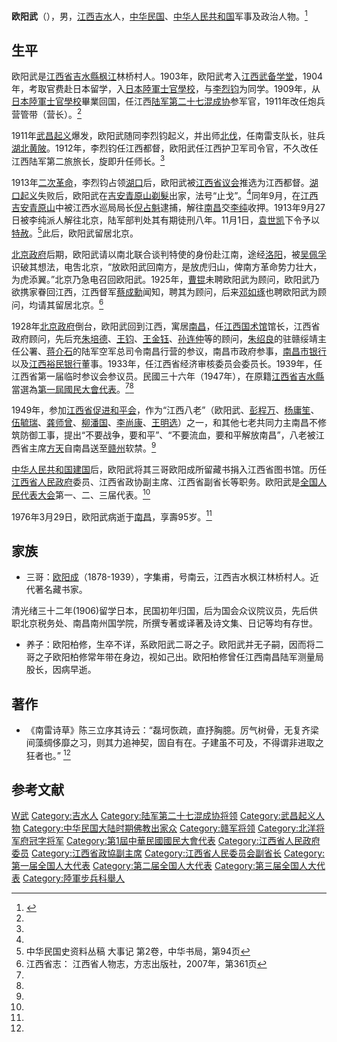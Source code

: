 {{for|贵州省工业和信息化厅一级巡视员，第十三届全国人大代表|欧阳武 (1965年)}}
{{Infobox Officeholder
|姓名=歐陽武
|圖像=File:歐陽武.jpg
|圖像大小=200px
|圖像說明=  
| 字       = 
| 號       = 
| 別名     = 
| 出生名   = 
| 出生日期 = 
| 出生地點 = 
| 逝世日期 = 
| 逝世地點 = 
| 死因     = 
| 墓地     = 
| 墓地座標 = 
| 籍貫     = 
| 國籍     = 
| 公民權   = 
| 政黨     = 
| 其他政黨 = 
| 身高     = 
| 配偶     = 
| 伴侶     = 
| 兒女     = 
| 父母     = 
| 親屬     = 
| 居住地   = 
| 學歷     = 
| 母校     = 
| 職業     = 
| 專業     = 
| 知名原因 = 
| 著作     = 
| 宗教信仰 = 
| 獲獎     = 
| 簽名     = 
| 腳註     = 
}}
'''欧阳武'''（{{bd|1881年||1976年|3月29日}}），男，[[江西|江西]][[吉水縣|吉水]]人，[[中华民国|中华民国]]、[[中华人民共和国|中华人民共和国]]军事及政治人物。<ref name=jsx>{{Cite web|title=欧阳武|url=http://www.jishui.gov.cn/rwjs/rwls/flrw/2011-11-11/25.html|accessdate=2011-11-11|work=吉水县政府信息网|archiveurl=https://web.archive.org/web/20120817021538/http://www.jishui.gov.cn/rwjs/rwls/flrw/2011-11-11/25.html|archivedate=2012-08-17}}</ref>

== 生平 ==
{{Wikisource|嚴辦歐陽武令|袁世凯下令嚴辦歐陽武}}

欧阳武是[[江西省|江西省]][[吉水縣|吉水縣]][[枫江|枫江]]林桥村人。1903年，欧阳武考入[[江西武备学堂|江西武备学堂]]，1904年，考取官费赴日本留学，入[[日本陸軍士官學校|日本陸軍士官學校]]，与[[李烈钧|李烈钧]]为同学。1909年，从[[日本陸軍士官學校|日本陸軍士官學校]]畢業回国，任江西[[陆军第二十七混成协|陆军第二十七混成协]]参军官，1911年改任炮兵营管带（营长）。<ref name=jsx/>

1911年[[武昌起义|武昌起义]]爆发，欧阳武随同李烈钧起义，并出师[[北伐|北伐]]，任南雷支队长，驻兵[[湖北|湖北]][[黄陂区|黄陂]]。1912年，李烈钧任江西都督，欧阳武任江西护卫军司令官，不久改任江西陆军第二旅旅长，旋即升任师长。<ref name=jsx/>

1913年[[二次革命|二次革命]]，李烈钧占领[[湖口縣|湖口]]后，欧阳武被[[江西省议会|江西省议会]]推选为江西都督。[[湖口起义|湖口起义]]失败后，欧阳武在[[吉安市|吉安]][[青原山|青原山]][[剃髮|剃髮]]出家，法号“止戈”。<ref name=jsx/>同年9月，在[[江西|江西]][[吉安市|吉安]][[青原山|青原山]]中被江西水巡局局长[[倪占魁|倪占魁]]逮捕，解往[[南昌|南昌]]交[[李纯_(民国)|李纯]]收押。1913年9月27日被李纯派人解往北京，陆军部判处其有期徒刑八年。11月1日，[[袁世凯|袁世凯]]下令予以[[特赦|特赦]]。<ref>中华民国史资料丛稿 大事记 第2卷，中华书局，第94页</ref>此后，欧阳武留居北京。

[[中华民国北京政府|北京政府]]后期，欧阳武请以南北联合谈判特使的身份赴江南，途经[[洛阳|洛阳]]，被[[吴佩孚|吴佩孚]]识破其想法，电吿北京，“放欧阳武回南方，是放虎归山，俾南方革命势力壮大，为虎添翼。”北京乃急电召回欧阳武。1925年，[[曹锟|曹锟]]未聘欧阳武为顾问，欧阳武乃欲携家眷回江西，江西督军[[蔡成勳|蔡成勳]]闻知，聘其为顾问，后来[[邓如琢|邓如琢]]也聘欧阳武为顾问，均请其留居北京。<ref name=jxsz>江西省志： 江西省人物志，方志出版社，2007年，第361页</ref>

1928年[[中华民国北京政府|北京政府]]倒台，欧阳武回到江西，寓居[[南昌|南昌]]，任[[江西国术馆|江西国术馆]]馆长，江西省政府顾问，先后充[[朱培德|朱培德]]、[[王钧|王钧]]、[[王金钰|王金钰]]、[[孙连仲|孙连仲]]等的顾问，[[朱绍良|朱绍良]]的驻赣绥靖主任公署、[[蒋介石|蒋介石]]的陆军空军总司令南昌行营的参议，南昌市政府参事，[[南昌市银行|南昌市银行]]以及[[江西裕民银行|江西裕民银行]]董事。1933年，任江西省经济审核委员会委员长。1939年，任江西省第一届临时参议会参议员。民國三十六年（1947年），在原籍[[江西省|江西省]][[吉水縣|吉水縣]]當選為[[第一屆國民大會代表|第一屆國民大會代表]]。<ref name=jsx/><ref name=jxsz/>

1949年，参加[[江西省促进和平会|江西省促进和平会]]，作为“江西八老”（欧阳武、[[彭程万|彭程万]]、[[杨庸笙|杨庸笙]]、[[伍毓瑞|伍毓瑞]]、[[龚师曾|龚师曾]]、[[柳潘国|柳潘国]]、[[李尚康|李尚康]]、[[王明选|王明选]]）之一，和其他七老共同力主南昌不修筑防御工事，提出“不要战争，要和平”、“不要流血，要和平解放南昌”，八老被江西省主席[[方天|方天]]自南昌送至[[赣州|赣州]]软禁。<ref name=jsx/>

[[中华人民共和国建国|中华人民共和国建国]]后，欧阳武将其三哥欧阳成所留藏书捐入江西省图书馆。历任[[江西省人民政府|江西省人民政府]]委员、江西省政协副主席、江西省副省长等职务。欧阳武是[[全国人民代表大会|全国人民代表大会]]第一、二、三届代表。<ref name=jsx/>

1976年3月29日，欧阳武病逝于[[南昌|南昌]]，享壽95岁。<ref name=jsx/>

== 家族 ==
* 三哥：[[欧阳成|欧阳成]]（1878-1939），字集甫，号南云，江西吉水枫江林桥村人。近代著名藏书家。
清光绪三十二年(1906)留学日本，民国初年归国，后为国会众议院议员，先后供职北京税务处、南昌南州国学院，所撰专著或译著及诗文集、日记等均有存世。
* 养子：欧阳柏修，生卒不详，系欧阳武二哥之子。欧阳武并无子嗣，因而将二哥之子欧阳柏修常年带在身边，视如己出。欧阳柏修曾任江西南昌陆军测量局股长，因病早逝。

== 著作 ==
*《南雷诗草》陈三立序其诗云：“磊坷恢疏，直抒胸臆。厉气树骨，无复齐梁间藻绸侈靡之习，则其力追神契，固自有在。子建虽不可及，不得谓非进取之狂者也。” <ref name=jsx/>

== 参考文献 ==
{{reflist}}

{{江西行政长官|北}}

{{Authority control}}
{{DEFAULTSORT:Ouyang歐陽}}
[[Category:欧阳姓|W武]]
[[Category:吉水人|Category:吉水人]]
[[Category:陆军第二十七混成协将领|Category:陆军第二十七混成协将领]]
[[Category:武昌起义人物|Category:武昌起义人物]]
[[Category:中华民国大陆时期佛教出家众|Category:中华民国大陆时期佛教出家众]]
[[Category:赣军将领|Category:赣军将领]]
[[Category:北洋将军府冠字将军|Category:北洋将军府冠字将军]]
[[Category:第1屆中華民國國民大會代表|Category:第1屆中華民國國民大會代表]]
[[Category:江西省人民政府委员|Category:江西省人民政府委员]]
[[Category:江西省政協副主席|Category:江西省政協副主席]]
[[Category:江西省人民委员会副省长|Category:江西省人民委员会副省长]]
[[Category:第一届全国人大代表|Category:第一届全国人大代表]]
[[Category:第二届全国人大代表|Category:第二届全国人大代表]]
[[Category:第三届全国人大代表|Category:第三届全国人大代表]]
[[Category:陸軍步兵科舉人|Category:陸軍步兵科舉人]]